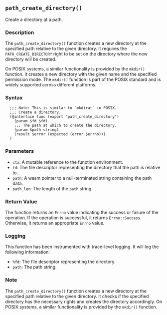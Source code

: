 ## `path_create_directory()`

Create a directory at a path.

### Description

The `path_create_directory()` function creates a new directory at the specified path relative to the given directory. It requires the `PATH_CREATE_DIRECTORY` right to be set on the directory where the new directory will be created.

On POSIX systems, a similar functionality is provided by the `mkdir()` function. It creates a new directory with the given name and the specified permission mode. The `mkdir()` function is part of the POSIX standard and is widely supported across different platforms.

### Syntax

```ebnf
  ;;; Note: This is similar to `mkdirat` in POSIX.
  ;;; Create a directory.
  (@interface func (export "path_create_directory")
    (param $fd $fd)
    ;;; The path at which to create the directory.
    (param $path string)
    (result $error (expected (error $errno)))
  )
```
### Parameters

- `ctx`: A mutable reference to the function environment.
- `fd`: The file descriptor representing the directory that the path is relative to.
- `path`: A wasm pointer to a null-terminated string containing the path data.
- `path_len`: The length of the `path` string.

### Return Value

The function returns an `Errno` value indicating the success or failure of the operation. If the operation is successful, it returns `Errno::Success`. Otherwise, it returns an appropriate `Errno` value.

### Logging

This function has been instrumented with trace-level logging. It will log the following information:

- `%fd`: The file descriptor representing the directory.
- `path`: The path string.

### Note

The `path_create_directory()` function creates a new directory at the specified path relative to the given directory. It checks if the specified directory has the necessary rights and creates the directory accordingly. On POSIX systems, a similar functionality is provided by the `mkdir()` function.
